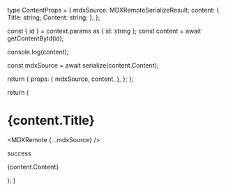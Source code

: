 
type ContentProps = {
  mdxSource: MDXRemoteSerializeResult;
  content: {
    Title: string;
    Content: string;
  };
};

  const { id } = context.params as { id: string };
  const content = await getContentById(id);

  console.log(content);

  const mdxSource = await serialize(content.Content);

  return {
    props: {
      mdxSource,
      content,
    },
  };
};

  return (
    <div>
      <h1>{content.Title}</h1>
      <MDXRemote {...mdxSource} />
      <p>success</p>
      <p>{content.Content}</p>
    </div>
  );
}

